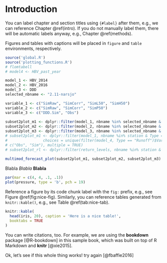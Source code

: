 # Introduction {#intro}

You can label chapter and section titles using `{#label}` after them, e.g., we can reference Chapter \@ref(intro). If you do not manually label them, there will be automatic labels anyway, e.g., Chapter \@ref(methods).

Figures and tables with captions will be placed in `figure` and `table` environments, respectively.

```r
source('global.R')
source('plotting_functions.R')
# flomtabell
# model4 <- HBV_past_year

model_1 <- HBV_2014
model_2 <- HBV_2016
model_3 <- DDD
selected_nbname <- "2.11-narsjo"

variable_1 <- c("SimRaw", "SimCorr", "SimL50", "SimH50")
variable_2 <- c("SimRaw", "SimCorr", "SimP50")
variable_3 <- c("DDD.Sim", "Obs")  
      
subset2plot_m1 <- dplyr::filter(model_1, nbname %in% selected_nbname & Type == "Runoff" & Variable %in% variable_1) 
subset2plot_m2 <- dplyr::filter(model_2, nbname %in% selected_nbname & Type == "Runoff" & Variable %in% variable_2) 
subset2plot_m3 <- dplyr::filter(model_3, nbname %in% selected_nbname & Type == "Runoff" & Variable %in% variable_3) 
# subset2plot_m1 <- dplyr::filter(model_1, nbname %in% station & Type == "Runoff" & Variable %in% variable_1)             
#                choices = unique(filter(model_4, Type == "Runoff")$Variable), multiple = TRUE) 
# c("Obs", "Sim"), multiple = TRUE) 
# subset2plot_rl <- dplyr::filter(return_levels, nbname %in% station & Type %in% type_rl) 
      
multimod_forecast_plot(subset2plot_m1, subset2plot_m2, subset2plot_m3)

```

Blabla
*Blabla*
**Blabla**

```r
par(mar = c(4, 4, .1, .1))
plot(pressure, type = 'b', pch = 19)
```

Reference a figure by its code chunk label with the `fig:` prefix, e.g., see Figure \@ref(fig:nice-fig). Similarly, you can reference tables generated from `knitr::kable()`, e.g., see Table \@ref(tab:nice-tab).

```r
knitr::kable(
  head(iris, 20), caption = 'Here is a nice table!',
  booktabs = TRUE
)
```

You can write citations, too. For example, we are using the **bookdown** package [@R-bookdown] in this sample book, which was built on top of R Markdown and **knitr** [@xie2015].

Ok, let's see if this whole thing works!
try again [@fbaffie2016]
